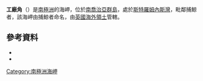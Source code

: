 {{coord|54|8|S|36|41|W|source:GNIS|display=title}}

'''工廠角'''（{{lang-en|Factory Point}}）是[[南極洲|南極洲]]的海岬，位於[[南喬治亞群島|南喬治亞群島]]，處於[[斯特羅姆內斯灣|斯特羅姆內斯灣]]，毗鄰捕鯨者，該海岬由捕鯨者命名，由[[英國海外領土|英國海外領土]]管轄。

==參考資料==
*{{cite gnis | type = antarid | id = 4721| name = Factory Point | accessdate = 2012-03-13}}
*{{usgs-gazetteer|id=4721}}

{{Antarctica-geo-stub}}
[[Category:南極洲海岬|Category:南極洲海岬]]